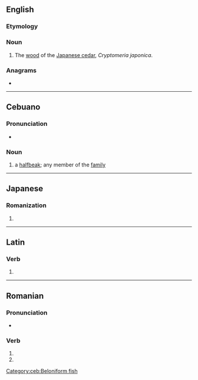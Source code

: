 {{also|-sugi}}
==English==

===Etymology===
{{etyl|ja|en}} {{m|ja|すぎ}}

===Noun===
{{en-noun|-}}

# The [[wood]] of the [[Japanese cedar]], ''Cryptomeria japonica''.

===Anagrams===
* {{anagrams|en|GUIs|IUGS}}

----

==Cebuano==

===Pronunciation===
* {{hyphenation|su|gi|lang=ceb}}

===Noun===
{{head|ceb|noun}}

# a [[halfbeak]]; any member of the [[family]] {{taxlink|Hemiramphidae}}

[[Category:ceb:Beloniform fish]]

----

==Japanese==

===Romanization===
{{ja-romaji}}

# {{ja-romanization of|すぎ}}

----

==Latin==

===Verb===
{{la-verb-form|sūgī}}

# {{inflection of|sūgō||pres|pasv|inf|lang=la}}

----

==Romanian==

===Pronunciation===
* {{IPA|[sud͡ʒʲ]|lang=ro}}

===Verb===
{{head|ro|verb form}}

# {{ro-form-verb|2s|pres|suge}}
# {{ro-form-verb|2s|sub|suge}}
